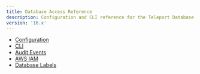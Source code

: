 ```yaml
---
title: Database Access Reference
description: Configuration and CLI reference for the Teleport Database Service.
version: '16.x'
---
```


- [Configuration](/docs/ver/16.x/database-access/reference/configuration)
- [CLI](/docs/ver/16.x/database-access/reference/cli)
- [Audit Events](/docs/ver/16.x/database-access/reference/audit)
- [AWS IAM](/docs/ver/16.x/database-access/reference/aws)
- [Database Labels](/docs/ver/16.x/database-access/reference/labels)
